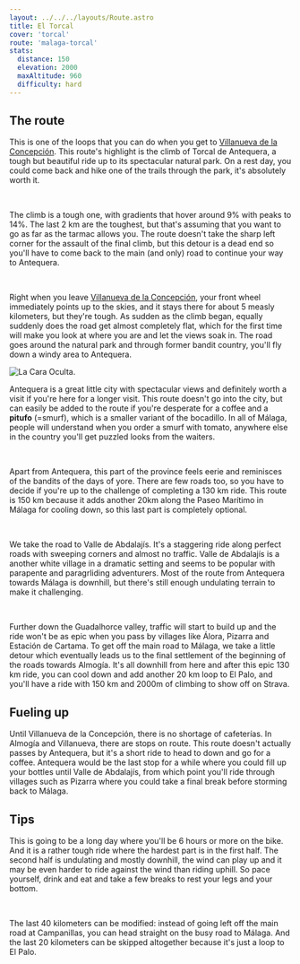 ```yaml
---
layout: ../../../layouts/Route.astro
title: El Torcal
cover: 'torcal'
route: 'malaga-torcal'
stats:
  distance: 150
  elevation: 2000
  maxAltitude: 960
  difficulty: hard
---
```


## The route

This is one of the loops that you can do when you get to [Villanueva de la Concepción](/the-average-cyclist/destinations/malaga/almogia).
This route's highlight is the climb of Torcal de Antequera, a tough but beautiful ride up to its spectacular natural park. 
On a rest day, you could come back and hike one of the trails through the park, it's absolutely worth it.

&nbsp;

The climb is a tough one, with gradients that hover around 9% with peaks to 14%. 
The last 2 km are the toughest, but that's assuming that you want to go as far as the tarmac allows you.
The route doesn't take the sharp left corner for the assault of the final climb, but this detour is a dead end so you'll have to come back to the main (and only) road to continue your way to Antequera.

&nbsp;

Right when you leave [Villanueva de la Concepción](/the-average-cyclist/destinations/malaga/almogia), your front wheel immediately points up to the skies, and it stays there for about 5 measly kilometers, but they're tough.
As sudden as the climb began, equally suddenly does the road get almost completely flat, which for the first time will make you look at where you are and let the views soak in.
The road goes around the natural park and through former bandit country, you'll fly down a windy area to Antequera.

<img
  src="/the-average-cyclist/routes/torcal/climb.webp"
  alt="La Cara Oculta."
  class="mt-4 mb-8"
  height={200}
  width={750}
/>


Antequera is a great little city with spectacular views and definitely worth a visit if you're here for a longer visit.
This route doesn't go into the city, but can easily be added to the route if you're desperate for a coffee and a **pitufo** (=smurf), which is a smaller variant of the bocadillo.
In all of Málaga, people will understand when you order a smurf with tomato, anywhere else in the country you'll get puzzled looks from the waiters.

&nbsp;

Apart from Antequera, this part of the province feels eerie and reminisces of the bandits of the days of yore.
There are few roads too, so you have to decide if you're up to the challenge of completing a 130 km ride. This route is 150 km because it adds another 20km along the Paseo Marítimo in Málaga for cooling down, so this last part is completely optional.

&nbsp;

We take the road to Valle de Abdalajís. It's a staggering ride along perfect roads with sweeping corners and almost no traffic.
Valle de Abdalajís is a another white village in a dramatic setting and seems to be popular with parapente and paragrliding adventurers.
Most of the route from Antequera towards Málaga is downhill, but there's still enough undulating terrain to make it challenging.

&nbsp;

Further down the Guadalhorce valley, traffic will start to build up and the ride won't be as epic when you pass by villages like Álora, Pizarra and Estación de Cartama.
To get off the main road to Málaga, we take a little detour which eventually leads us to the final settlement of the beginning of the roads towards Almogía.
It's all downhill from here and after this epic 130 km ride, you can cool down and add another 20 km loop to El Palo, and you'll have a ride with 150 km and 2000m of climbing to show off on Strava.

## Fueling up

Until Villanueva de la Concepción, there is no shortage of cafeterías. In Almogía and Villanueva, there are stops on route.
This route doesn't actually passes by Antequera, but it's a short ride to head to down and go for a coffee. 
Antequera would be the last stop for a while where you could fill up your bottles until Valle de Abdalajís, from which point you'll ride through villages such as Pizarra where you could take a final break before storming back to Málaga.

## Tips

This is going to be a long day where you'll be 6 hours or more on the bike.
And it is a rather tough ride where the hardest part is in the first half.
The second half is undulating and mostly downhill, the wind can play up and it may be even harder to ride against the wind than riding uphill.
So pace yourself, drink and eat and take a few breaks to rest your legs and your bottom.

&nbsp;

The last 40 kilometers can be modified: instead of going left off the main road at Campanillas, you can head straight on the busy road to Málaga.
And the last 20 kilometers can be skipped altogether because it's just a loop to El Palo.